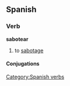 == Spanish == 
=== Verb === 
'''sabotear'''
# to [[sabotage]]
[[Category:Spanish verbs]] 
==== Conjugations ====
{{template:Es:-ar|sabote}}